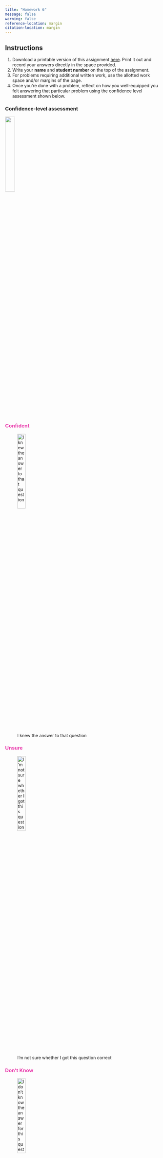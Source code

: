 ```yaml
---
title: "Homework 6"
message: false
warning: false
reference-location: margin
citation-location: margin
---
```


## Instructions 
(@) Download a printable version of this assignment [here](pdfs/homework6.pdf). Print it out and record your answers directly in the space provided.
(@) Write your **name** and **student number** on the top of the assignment. 
(@) For problems requiring additional written work, use the allotted work space and/or margins of the page. 
(@) Once you're done with a problem, reflect on how you well-equipped you felt answering that particular problem using the confidence level assessment shown below.\

::: {.panel-tabset}

### Confidence-level assessment

![](../images/confidence_level_assessment.png){fig-align="center" width="25%"}

### [Confident]{style="color: #e93cac"}

![I knew the answer to that question](../images/confidence_level_assessment1.png){fig-align="center" width="25%"}

### [Unsure]{style="color: #e93cac"}

![I’m not sure whether I got this question correct](../images/confidence_level_assessment2.png){fig-align="center" width="25%"}

### [Don't Know]{style="color: #e93cac"}

![I don’t know the answer for this question](../images/confidence_level_assessment3.png){fig-align="center" width="25%"}

:::

(@) Turn in your assignment in class on the due date. 

<br>

### Questions

#### Question 1

**A teaching assistant has selected a random sample of students in STAT 221 and compared the quiz performance of two groups within this sample: one group of students who regularly attended lectures and one group who did not regularly attend lectures. Her data show that 22 of the 30 members of the first group (lecture attendees) passed the quiz, only 10 of the 28 members of the second group (non-attendees) passed the quiz.**

a. Create a two-way table of quiz performance (passed / did not pass) by attendance status (attended / did not attend).

::: {.column-margin}
![](../images/confidence_level_assessment.png)
:::

<br>
<br>
<br>
<br>
<br>
<br>
<br>
<br>
<br>

b. Describe, in percentages, the marginal distribution for attendance.

::: {.column-margin}
![](../images/confidence_level_assessment.png){width=85%}
:::

<br>
<br>

c. Describe, in percentages, the marginal distribution for quiz performance.

::: {.column-margin}
![](../images/confidence_level_assessment.png){width=85%}
:::

<br>
<br>

d. According to the data, does there appear to be an association between quiz performance and lecture attendance? Support your argument by referring to the conditional distribution of quiz performance.

::: {.column-margin}
![](../images/confidence_level_assessment.png)
:::

<br>
<br>
<br>
<br>

e. Use a chi-square test and .05 alpha level to test the null hypothesis that there is no association between quiz performance and attendance in the population. Make sure to report: 1) the critical value of the test statistic; 2) the value of the test statistic calculated from the sample data; 3) your decision about the null hypothesis; and 4) an interpretation of the meaning of your decision.

::: {.column-margin}
![](../images/confidence_level_assessment.png)
:::

<br>
<br>
<br>
<br>
<br>
<br>
<br>
<br>
<br>

#### Question 2

**In preparing for the quiz, some students in the class studied more than others.  The TA has data on a random sample of eight students, with each student's grade on the 10-point quiz and the number of hours studied.  The data are as follows:**

<br>

| Student # | Hours Studied | Exam Grade |
|:--------:|:------:|:---:|
| 1 | 4 | 5 |
| 2 | 1 | 2 |
| 3 | 3 | 1 |
| 4 | 5 | 5 |
| 5 | 8 | 9 |
| 6 | 2 | 7 |
| 7 | 7 | 6 |
| 8 | 6 | 8 |


: {tbl-colwidths="[20, 20, 20]"}

<br>

a. Calculate the Pearson's correlation coefficient for the association between study time and the quiz grade.

::: {.column-margin}
![](../images/confidence_level_assessment.png)
:::

<br>
<br>
<br>
<br>
<br>
<br>
<br>
<br>
<br>

::: {.column-margin}
![](../images/confidence_level_assessment.png)
:::

b. Provide an interpretation for the correlation coefficient.

<br>
<br>

c. Do the sample data provide sufficient evidence with which to conclude that a real association exists in the population from which this sample was drawn? Explain your answer.

::: {.column-margin}
![](../images/confidence_level_assessment.png)
:::

<br>
<br>
<br>
<br>

#### Question 3

**An educational researcher interested in the consistency of school absenteeism over time studied a random sample of 8 high school students for whom complete high school records were available. The researcher counted the number of days of school each student missed while in the sixth grade and in the tenth grade. He obtained the following results:**

<br>

| Student | # Days Missed in 6th Grade | # Days Missed in 10th Grade |
|:--------:|:------:|:---:|
| A | 4 | 10 |
| B | 2 | 4 |
| C | 21 | 11 |
| D | 1 | 3 |
| E | 3 | 1 |
| F | 5 | 5 |
| G | 4 | 9 |
| H | 8 | 5 |


: {tbl-colwidths="[20, 40, 40]"}

<br>

a. What is the strength and the direction of the association between the number of days missed in sixth grade and the number of days missed in tenth grade. Be sure to provide the statistic on which your answer is based.

::: {.column-margin}
![](../images/confidence_level_assessment.png)
:::

<br>
<br>
<br>
<br>
<br>
<br>
<br>
<br>
<br>

b. Is the association observed in the sample statistically significant? Explain your answer.

::: {.column-margin}
![](../images/confidence_level_assessment.png)
:::

<br>
<br>
<br>
<br>





